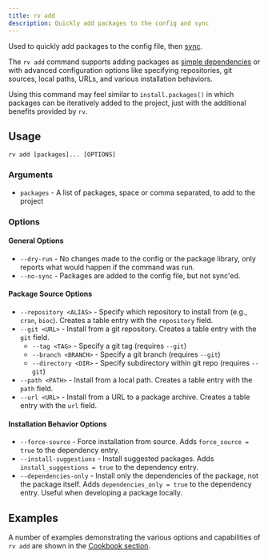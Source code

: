 ```yaml
---
title: rv add
description: Quickly add packages to the config and sync
---
```



Used to quickly add packages to the config file, then [sync](../sync).

The `rv add` command supports adding packages as [simple dependencies](../../config/dependencies#simple) or with advanced configuration options like specifying repositories, git sources, local paths, URLs, and various installation behaviors.

Using this command may feel similar to `install.packages()` in which packages can be iteratively added to the project,
just with the additional benefits provided by `rv`.

## Usage
```shell
rv add [packages]... [OPTIONS]
```

### Arguments
* `packages` - A list of packages, space or comma separated, to add to the project

### Options

#### General Options
* `--dry-run` - No changes made to the config or the package library, only reports what would happen if the command was run.
* `--no-sync` - Packages are added to the config file, but not sync'ed.

#### Package Source Options
* `--repository <ALIAS>` - Specify which repository to install from (e.g., `cran`, `bioc`). Creates a table entry with the `repository` field.
* `--git <URL>` - Install from a git repository. Creates a table entry with the `git` field.
  * `--tag <TAG>` - Specify a git tag (requires `--git`)
  * `--branch <BRANCH>` - Specify a git branch (requires `--git`)
  * `--directory <DIR>` - Specify subdirectory within git repo (requires `--git`)
* `--path <PATH>` - Install from a local path. Creates a table entry with the `path` field.
* `--url <URL>` - Install from a URL to a package archive. Creates a table entry with the `url` field.

#### Installation Behavior Options
* `--force-source` - Force installation from source. Adds `force_source = true` to the dependency entry.
* `--install-suggestions` - Install suggested packages. Adds `install_suggestions = true` to the dependency entry.
* `--dependencies-only` - Install only the dependencies of the package, not the package itself. Adds `dependencies_only = true` to the dependency entry. Useful when developing a package locally.

## Examples

A number of examples demonstrating the various options and capabilities of `rv add` are shown in the [Cookbook section](../../cookbook/rv_add_examples).

